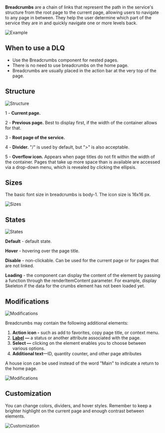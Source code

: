 **Breadcrumbs** are a chain of links that represent the path in the service's structure from the root page to the current page, allowing users to navigate to any page in between. They help the user determine which part of the service they are in and quickly navigate one or more levels back.

![Example](/static/images/design/Breadcrumbs/Example.png)

## When to use a DLQ

- Use the Breadcrumbs component for nested pages.
- There is no need to use breadcrumbs on the home page.
- Breadcrumbs are usually placed in the action bar at the very top of the page.

## Structure

![Structure](/static/images/design/Breadcrumbs/Structure.png)

1 - **Current page.**

2 - **Previous page.** Best to display first, if the width of the container allows for that.

3 - **Root page of the service.**

4 - **Divider.** "/" is used by default, but ">" is also acceptable.

5 - **Overflow icon.** Appears when page titles do not fit within the width of the container. Pages that take up more space than is available are accessed via a drop-down menu, which is revealed by clicking the ellipsis.

## Sizes

The basic font size in breadcrumbs is body-1. The icon size is 16x16 px.

![Sizes](/static/images/design/Breadcrumbs/Sizes.png)

## States

![States](/static/images/design/Breadcrumbs/States.png)

**Default** - default state.

**Hover** - hovering over the page title.

**Disable** - non-clickable. Can be used for the current page or for pages that are not linked.

**Loading** - the component can display the content of the element by passing a function through the renderItemContent parameter. For example, display Skeleton if the data for the crumbs element has not been loaded yet.

## Modifications

![Modifications](/static/images/design/Breadcrumbs/Modifications1.png)

Breadcrumbs may contain the following additional elements:

1. **Action icon -** such as add to favorites, copy page title, or context menu.
2. **[Label](/design/guides/label) —** a status or another attribute associated with the page.
3. **Select —** clicking on the element enables you to choose between various options.
4. **Additional text**—ID, quantity counter, and other page attributes

A house icon can be used instead of the word "Main" to indicate a return to the home page.

![Modifications](/static/images/design/Breadcrumbs/Modifications1.png)

## Customization

You can change colors, dividers, and hover styles. Remember to keep a brighter highlight on the current page and enough contrast between elements.

![Customization](/static/images/design/Breadcrumbs/Customization.png)